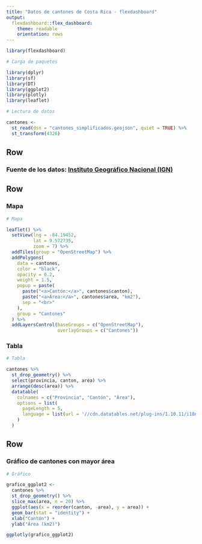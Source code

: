 ```yaml
---
title: "Datos de cantones de Costa Rica - flexdashboard"
output: 
  flexdashboard::flex_dashboard:
    theme: readable
    orientation: rows
---
```


```r
library(flexdashboard)
```

```r
# Carga de paquetes

library(dplyr)
library(sf)
library(DT)
library(ggplot2)
library(plotly)
library(leaflet)
```

```r
# Lectura de datos

cantones <-
  st_read(dsn = "cantones_simplificados.geojson", quiet = TRUE) %>%
  st_transform(4326)
```


Row {data-height=10}
-----------------------------------------------------------------------

### **Fuente de los datos: [Instituto Geográfico Nacional (IGN)](http://geos.snitcr.go.cr/be/IGN_5/wfs)**

Row {data-height=590}
-----------------------------------------------------------------------

### Mapa

```r
# Mapa

leaflet() %>%
  setView(lng = -84.19452,
          lat = 9.572735,
          zoom = 7) %>%
  addTiles(group = "OpenStreetMap") %>%
  addPolygons(
    data = cantones,
    color = "black",
    opacity = 0.2,
    weight = 1.5,
    popup = paste(
      paste("<a>Cantón:</a>", cantones$canton),
      paste("<a>Área:</a>", cantones$area, "km2"),
      sep = "<br>"
    ),
    group = "Cantones"
  ) %>%
  addLayersControl(baseGroups = c("OpenStreetMap"),
                   overlayGroups = c("Cantones"))
```

### Tabla

```r
# Tabla

cantones %>%
  st_drop_geometry() %>%
  select(provincia, canton, area) %>%
  arrange(desc(area)) %>%
  datatable(
    colnames = c("Provincia", "Cantón", "Área"),
    options = list(
      pageLength = 5,
      language = list(url = '//cdn.datatables.net/plug-ins/1.10.11/i18n/Spanish.json')
    )
  )
```

Row {data-height=400}
-----------------------------------------------------------------------

### Gráfico de cantones con mayor área

```r
# Gráfico

grafico_ggplot2 <-
  cantones %>%
  st_drop_geometry() %>%
  slice_max(area, n = 20) %>%
  ggplot(aes(x = reorder(canton, -area), y = area)) +
  geom_bar(stat = "identity") +
  xlab("Cantón") +
  ylab("Área (km2)")

ggplotly(grafico_ggplot2)
```


